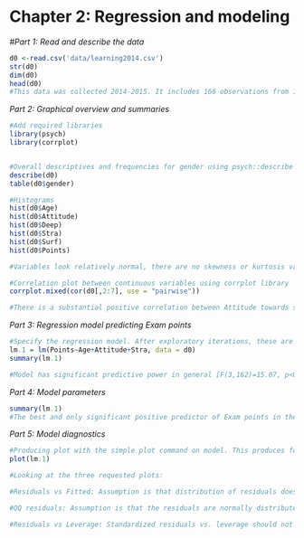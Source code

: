 # Chapter 2: Regression and modeling

*#Part 1: Read and describe the data*

```r
d0 <-read.csv('data/learning2014.csv')
str(d0)
dim(d0)
head(d0)
#This data was collected 2014-2015. It includes 166 observations from 183 original participants who had nonzero total exam points (Points). Variables consist of the exam points (Points), two demographical variables, age and gender, along with four scaled sum scores denoting Attitude towards statistics (Attitude), Deep- (Deep), Strategic- (Strat) and Surface (Surf) approaches to #learning 
```

*Part 2: Graphical overview and summaries*

```r


#Add required libraries
library(psych)
library(corrplot)


#Overall descriptives and frequencies for gender using psych::describe library
describe(d0)
table(d0$gender)

#Histograms
hist(d0$Age)
hist(d0$Attitude)
hist(d0$Deep)
hist(d0$Stra)
hist(d0$Surf)
hist(d0$Points)

#Variables look relatively normal, there are no skewness or kurtosis values above 1, Except for Age, which is understandable. As usual, there are more female participants.

#Correlation plot between continuous variables using corrplot library
corrplot.mixed(cor(d0[,2:7], use = "pairwise"))

#There is a substantial positive correlation between Attitude towards statistics and Exam points (r=0.44). Also, Surface approach to learning has negative correlation profile (r=-0.14--0.32) with all other variables, including age. Largest negative association (r=-0.32) is between Surface and Deep learning strategies.
```


*Part 3: Regression model predicting Exam points*

```r
#Specify the regression model. After exploratory iterations, these are the three predictors which have p<0.10 significance levels (Age,Attitude and Strategic learning) 
lm.1 = lm(Points~Age+Attitude+Stra, data = d0)
summary(lm.1)

#Model has significant predictive power in general [F(3,162)=15.07, p<0.001].
```

*Part 4: Model parameters*

```r
summary(lm.1)
#The best and only significant positive predictor of Exam points in the model is Attitude towards statistics (p<0.001). Strategic thinking has a trending positive effect (p=0.06), while Age has a trending negative effect (p=0.10). This three predictor model explains one fifth of the variance in Exam points (adj. R2=0.20). This is a only a moderate amount, as 4/5 of the variance remains unexplained. 
```

*Part 5: Model diagnostics*

```r
#Producing plot with the simple plot command on model. This produces four plots, of which the third (Scale-Location) was not requested in the task description but here it is anyway.
plot(lm.1)

#Looking at the three requested plots:

#Residuals vs Fitted: Assumption is that distribution of residuals does not vary depending on the fitted values. In plot, the red line should be horizontal:  it is.

#QQ residuals: Assumption is that the residuals are normally distributed. In plot, the residuals should follow diagonal: they do, with some deviations at the extreme ends.

#Residuals vs Leverage: Standardized residuals vs. leverage should not show points that reach outside the curved areas of Cook’s distance of 1, which would indicate highly influential outliers. In plot, we do not see the Cook's distance lines so there are no excessively problematic outliers.
```


